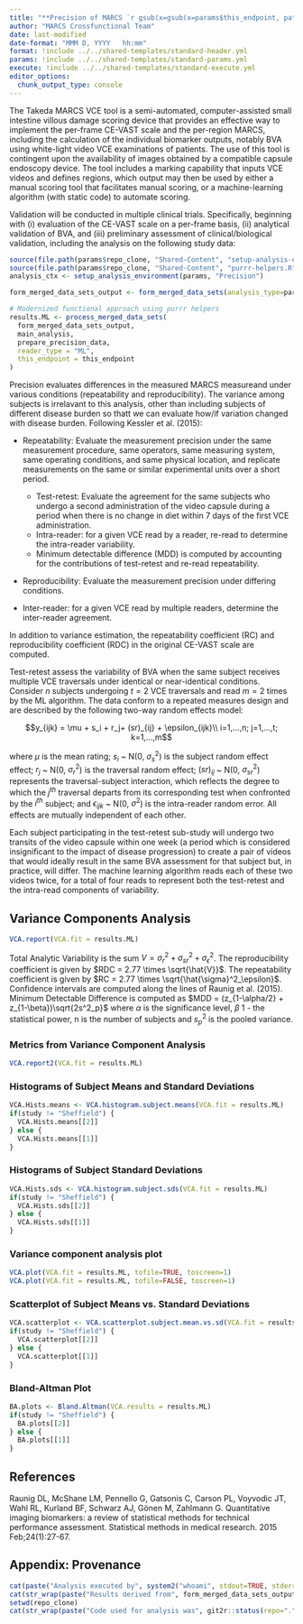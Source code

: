 ```yaml
---
title: "**Precision of MARCS `r gsub(x=gsub(x=params$this_endpoint, pattern='All_', replacement='All (tertile) '), pattern='_', replacement=' ')`**"
author: "MARCS Crossfunctional Team"
date: last-modified
date-format: "MMM D, YYYY   hh:mm"
format: !include ../../shared-templates/standard-header.yml
params: !include ../../shared-templates/standard-params.yml
execute: !include ../../shared-templates/standard-execute.yml
editor_options: 
  chunk_output_type: console
---
```


\newpage

The Takeda MARCS VCE tool is a semi-automated, computer-assisted small intestine villous damage scoring device that provides an effective way to implement the per-frame CE-VAST scale and the per-region MARCS, including the calculation of the individual biomarker outputs, notably BVA using white-light video VCE examinations of patients. The use of this tool is contingent upon the availability of images obtained by a compatible capsule endoscopy device. The tool includes a marking capability that inputs VCE videos and defines regions, which output may then be used by either a manual scoring tool that facilitates manual scoring, or a machine-learning algorithm (with static code) to automate scoring. 

```{=tex}
\begin{figure}
  \caption{Schematic Depiction of the SI and Areas Evaluated by MARCS}
  \centering
  \includegraphics{images/BVA.png}
  \caption*{Burden of Villous Atrophy (BVA) is the mean of the MARCS curve in Tertile 1.}
\end{figure}
```

Validation will be conducted in multiple clinical trials. Specifically, beginning with (i) evaluation of the CE-VAST scale on a per-frame basis, (ii) analytical validation of BVA, and (iii) preliminary assessment of clinical/biological validation, including the analysis on the following study data:

```{=tex}
\begin{figure}
  \caption{Study Calendar}
  \centering
  \includegraphics{images/Study_Design.png}
  \caption*{Scheduled visits identify when data of various types is collected.}
\end{figure}
```

\newpage

```r
source(file.path(params$repo_clone, "Shared-Content", "setup-analysis-environment.R"))
source(file.path(params$repo_clone, "Shared-Content", "purrr-helpers.R"))
analysis_ctx <- setup_analysis_environment(params, "Precision")

form_merged_data_sets_output <- form_merged_data_sets(analysis_type=params$analysis_type, study=study, this_endpoint=this_endpoint, output_dir=output_dir)

# Modernized functional approach using purrr helpers
results.ML <- process_merged_data_sets(
  form_merged_data_sets_output,
  main_analysis,
  prepare_precision_data,
  reader_type = "ML",
  this_endpoint = this_endpoint
)


```

Precision evaluates differences in the measured MARCS measureand under various conditions (repeatability and reproducibility). The variance among subjects is irrelavant to this analysis, other than including subjects of different disease burden so thatt we can evaluate how/if variation changed with disease burden. Following Kessler et al. (2015): 

* Repeatability: Evaluate the measurement precision under the same measurement procedure, same operators, same measuring system, same operating conditions, and same physical location, and replicate measurements on the same or similar experimental units over a short period. 

   * Test-retest: Evaluate the agreement for the same subjects who undergo a second administration of the video capsule during a period when there is no change in diet within 7 days of the first VCE administration. 
   * Intra-reader: for a given VCE read by a reader, re-read to determine the intra-reader variability. 
   * Minimum detectable difference (MDD) is computed by accounting for the contributions of test-retest and re-read repeatability.

*	Reproducibility: Evaluate the measurement precision under differing conditions. 

   * Inter-reader: for a given VCE read by multiple readers, determine the inter-reader agreement. 

In addition to variance estimation, the repeatability coefficient (RC) and reproducibility coefficient (RDC) in the original CE-VAST scale are computed. 

Test-retest assess the variability of BVA when the same subject receives multiple VCE traversals under identical or near-identical conditions. Consider $n$ subjects undergoing $t = 2$ VCE traversals and read $m = 2$ times by the ML algorithm.  The data conform to a repeated measures design and are described by the following two-way random effects model:

$$y_{ijk} = \mu + s_i + r_j+ (sr)_{ij} + \epsilon_{ijk}\\
i=1,...,n; j=1,...,t; k=1,...,m$$

where $\mu$ is the mean rating; $s_i$ ~ N(0, $\sigma_s^2$) is the subject random effect effect; $r_j$ ~ N(0, $\sigma_r^2$) is the traversal random effect; $(sr)_{ij}$ ~ N(0, $\sigma_{sr}^2$) represents the traversal-subject interaction, which reflects the degree to which the $j^{th}$ traversal departs from its corresponding test when confronted by the $i^{th}$ subject; and $\epsilon_{ijk}$ ~ N(0, $\sigma^2$) is the intra-reader random error. All effects are mutually independent of each other.

Each subject participating in the test-retest sub-study will undergo two transits of the video capsule within one week (a period which is considered insignificant to the impact of disease progression) to create a pair of videos that would ideally result in the same BVA assessment for that subject but, in practice, will differ. The machine learning algorithm reads each of these two videos twice, for a total of four reads to represent both the test-retest and the intra-read components of variability. 

## Variance Components Analysis

```r
VCA.report(VCA.fit = results.ML)
```

Total Analytic Variability is the sum $V = \sigma^2_r + \sigma^2_{sr} + \sigma^2_{\epsilon}$. The reproducibility coefficient is given by $RDC = 2.77 \times \sqrt{\hat{V}}$. The repeatability coefficient is given by $RC = 2.77 \times \sqrt{\hat{\sigma}^2_\epsilon}$. Confidence intervals are computed along the lines of Raunig et al. (2015). Minimum Detectable Difference is computed as $MDD = (z_{1-\alpha/2} + z_{1-\beta})\sqrt{2s^2_p}$ where $\alpha$ is the significance level, $\beta$ 1 - the statistical power, n is the number of subjects and $s^2_p$ is the pooled variance. 


### Metrics from Variance Component Analysis
```r
VCA.report2(VCA.fit = results.ML)
```

### Histograms of Subject Means and Standard Deviations

```r
VCA.Hists.means <- VCA.histogram.subject.means(VCA.fit = results.ML)
if(study != "Sheffield") {
  VCA.Hists.means[[2]]
} else {
  VCA.Hists.means[[1]]
}
```

### Histograms of Subject Standard Deviations
```r
VCA.Hists.sds <- VCA.histogram.subject.sds(VCA.fit = results.ML)
if(study != "Sheffield") {
  VCA.Hists.sds[[2]]
} else {
  VCA.Hists.sds[[1]]
}
```

### Variance component analysis plot

```r
VCA.plot(VCA.fit = results.ML, tofile=TRUE, toscreen=1)
VCA.plot(VCA.fit = results.ML, tofile=FALSE, toscreen=1)
```

### Scatterplot of Subject Means vs. Standard Deviations

```r
VCA.scatterplot <- VCA.scatterplot.subject.mean.vs.sd(VCA.fit = results.ML)
if(study != "Sheffield") {
  VCA.scatterplot[[2]]
} else {
  VCA.scatterplot[[1]]
}
```

### Bland-Altman Plot

```r
BA.plots <- Bland.Altman(VCA.results = results.ML)
if(study != "Sheffield") {
  BA.plots[[2]]
} else {
  BA.plots[[1]]
}
```

## References

Raunig DL, McShane LM, Pennello G, Gatsonis C, Carson PL, Voyvodic JT, Wahl RL, Kurland BF, Schwarz AJ, Gönen M, Zahlmann G. Quantitative imaging biomarkers: a review of statistical methods for technical performance assessment. Statistical methods in medical research. 2015 Feb;24(1):27-67.

## Appendix: Provenance {.unnumbered}
```r
cat(paste("Analysis executed by", system2("whoami", stdout=TRUE, stderr=TRUE)))
cat(str_wrap(paste("Results derived from", form_merged_data_sets_output$provenance), width=50, whitespace_only=FALSE))
setwd(repo_clone)
cat(str_wrap(paste("Code used for analysis was", git2r::status(repo=".", staged=TRUE, unstaged=TRUE, untracked=TRUE, ignored=FALSE, all_untracked=FALSE)), width=50, whitespace_only=FALSE))
```
